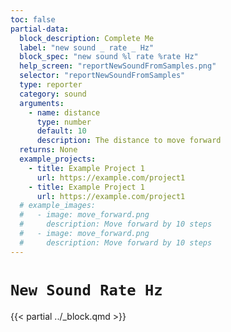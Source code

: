 ```yaml
---
toc: false
partial-data:
  block_description: Complete Me
  label: "new sound _ rate _ Hz"
  block_spec: "new sound %l rate %rate Hz"
  help_screen: "reportNewSoundFromSamples.png"
  selector: "reportNewSoundFromSamples"
  type: reporter
  category: sound
  arguments:
    - name: distance
      type: number
      default: 10
      description: The distance to move forward
  returns: None
  example_projects:
    - title: Example Project 1
      url: https://example.com/project1
    - title: Example Project 1
      url: https://example.com/project1
  # example_images:
  #   - image: move_forward.png
  #     description: Move forward by 10 steps
  #   - image: move_forward.png
  #     description: Move forward by 10 steps
---
```


# `New Sound Rate Hz` { .unnumbered }

{{< partial ../_block.qmd >}}
